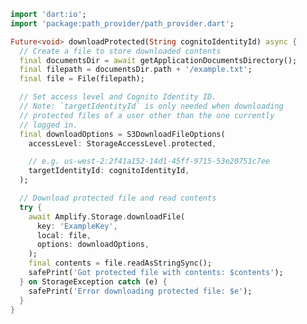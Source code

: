 ```dart
import 'dart:io';
import 'package:path_provider/path_provider.dart';

Future<void> downloadProtected(String cognitoIdentityId) async {
  // Create a file to store downloaded contents
  final documentsDir = await getApplicationDocumentsDirectory();
  final filepath = documentsDir.path + '/example.txt';
  final file = File(filepath);

  // Set access level and Cognito Identity ID.
  // Note: `targetIdentityId` is only needed when downloading
  // protected files of a user other than the one currently
  // logged in.
  final downloadOptions = S3DownloadFileOptions(
    accessLevel: StorageAccessLevel.protected,

    // e.g. us-west-2:2f41a152-14d1-45ff-9715-53e20751c7ee
    targetIdentityId: cognitoIdentityId,
  );

  // Download protected file and read contents
  try {
    await Amplify.Storage.downloadFile(
      key: 'ExampleKey',
      local: file,
      options: downloadOptions,
    );
    final contents = file.readAsStringSync();
    safePrint('Got protected file with contents: $contents');
  } on StorageException catch (e) {
    safePrint('Error downloading protected file: $e');
  }
}
```
